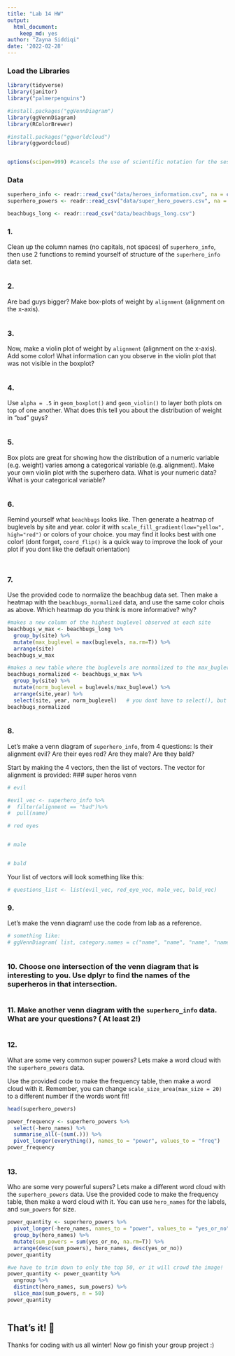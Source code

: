 ```yaml
---
title: "Lab 14 HW"
output: 
  html_document: 
    keep_md: yes
author: "Zayna Siddiqi"
date: '2022-02-28'
---
```



### Load the Libraries
```r
library(tidyverse)
library(janitor)
library("palmerpenguins")

#install.packages("ggVennDiagram")
library(ggVennDiagram)
library(RColorBrewer)

#install.packages("ggworldcloud")
library(ggwordcloud)


options(scipen=999) #cancels the use of scientific notation for the session
```


### Data
```r
superhero_info <- readr::read_csv("data/heroes_information.csv", na = c("", "-99", "-"))
superhero_powers <- readr::read_csv("data/super_hero_powers.csv", na = c("", "-99", "-"))

beachbugs_long <- readr::read_csv("data/beachbugs_long.csv")
```

### 1. 
Clean up the column names (no capitals, not spaces) of `superhero_info`, then use 2 functions to remind yourself of structure of the `superhero_info` data set.

```r

```

### 2.
Are bad guys bigger? Make box-plots of weight by `alignment` (alignment on the x-axis).
```r

```

### 3. 
Now, make a violin plot of weight by `alignment` (alignment on the x-axis). Add some color!
  What information can you observe in the violin plot that was not visible in the boxplot?
```r

```



### 4. 
Use `alpha = .5` in `geom_boxplot()` and `geom_violin()` to layer both plots on top of one another. What does this tell you about the distribution of weight in "`bad`" guys?
```r

```

### 5. 
Box plots are great for showing how the distribution of a numeric variable (e.g. weight) varies among a categorical variable (e.g. alignment).
  Make your own violin plot with the superhero data. 
  What is your numeric data? 
  What is your categorical variable?

```r

```

### 6. 
Remind yourself what `beachbugs` looks like. Then generate a heatmap of buglevels by site and year. 
color it with `scale_fill_gradient(low="yellow", high="red")` or colors of your choice. you may find it looks best with one color!
(dont forget, `coord_flip()` is a quick way to improve the look of your plot if you dont like the default orientation)

```r

```

```r

```

### 7.  
Use the provided code to normalize the beachbug data set. 
Then make a heatmap with the `beachbugs_normalized` data, and use the same color chois as above. Which heatmap do you think is more informative? why?

```r
#makes a new column of the highest buglevel observed at each site
beachbugs_w_max <- beachbugs_long %>% 
  group_by(site) %>% 
  mutate(max_buglevel = max(buglevels, na.rm=T)) %>% 
  arrange(site)
beachbugs_w_max

#makes a new table where the buglevels are normalized to the max_buglevel
beachbugs_normalized <- beachbugs_w_max %>% 
  group_by(site) %>% 
  mutate(norm_buglevel = buglevels/max_buglevel) %>% 
  arrange(site,year) %>%
  select(site, year, norm_buglevel)   # you dont have to select(), but I think its a clearer looking table
beachbugs_normalized
```
 
```r

```

### 8.
Let's make a venn diagram of `superhero_info`, from 4 questions:
Is their alignment evil? 
Are their eyes red?
Are they male?
Are they bald?

Start by making the 4 vectors, then the list of vectors. The vector for alignment is provided:
### super heros venn
```r
# evil

#evil_vec <- superhero_info %>%
#  filter(alignment == "bad")%>%
#  pull(name)

# red eyes


# male


# bald


```

Your list of vectors will look something like this:
```r
# questions_list <- list(evil_vec, red_eye_vec, male_vec, bald_vec)

```

### 9. 
Let's make the venn diagram! use the code from lab as a reference. 
```r
# something like:
# ggVennDiagram( list, category.names = c("name", "name", "name", "name"))



```


### 10. Choose one intersection of the venn diagram that is interesting to you. Use dplyr to find the names of the superheros in that intersection. 

```r

```



### 11. Make another venn diagram with the `superhero_info` data. What are your questions? ( At least 2!) 
```r

```



### 12.
What are some very common super powers? Lets make a word cloud with the `superhero_powers` data.

Use the provided code to make the frequency table, then make a word cloud with it. 
Remember, you can change `scale_size_area(max_size = 20)` to a different number if the words wont fit!

```r
head(superhero_powers)
```
```r
power_frequency <- superhero_powers %>% 
  select(-hero_names) %>%
  summarise_all(~(sum(.))) %>%
  pivot_longer(everything(), names_to = "power", values_to = "freq")
power_frequency
```


```r



```
### 13.  
Who are some very powerful supers? 
 Lets make a different word cloud with the `superhero_powers` data. 
Use the provided code to make the frequency table, then make a word cloud with it.
You can use `hero_names` for the labels, and `sum_powers` for size. 

```r

power_quantity <- superhero_powers %>% 
  pivot_longer(-hero_names, names_to = "power", values_to = "yes_or_no") %>% 
  group_by(hero_names) %>% 
  mutate(sum_powers = sum(yes_or_no, na.rm=T)) %>%
  arrange(desc(sum_powers), hero_names, desc(yes_or_no))
power_quantity

#we have to trim down to only the top 50, or it will crowd the image!
power_quantity <- power_quantity %>% 
  ungroup %>%
  distinct(hero_names, sum_powers) %>%
  slice_max(sum_powers, n = 50)
power_quantity

```



```r


```

## That's it! 🎉
Thanks for coding with us all winter! 
Now go finish your group project :) 

